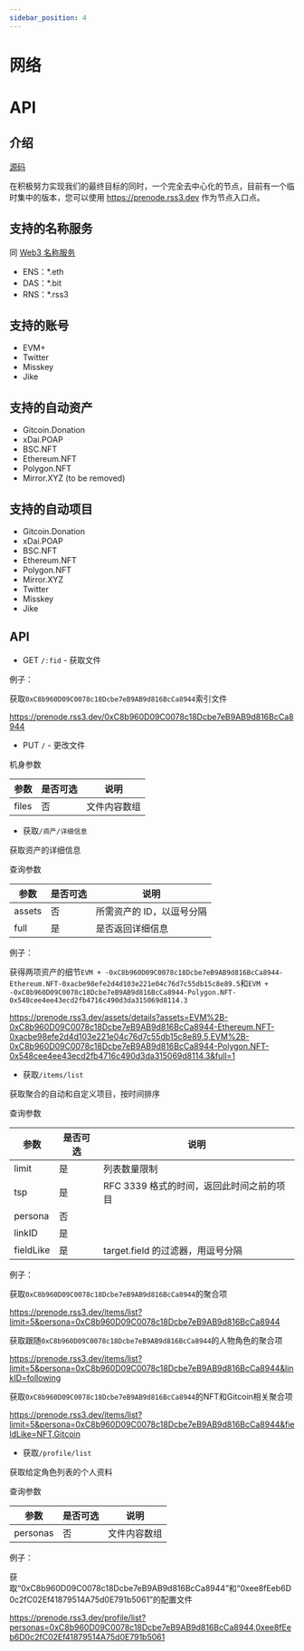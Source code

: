 ```yaml
---
sidebar_position: 4
---
```


# 网络

# API

## 介绍

[源码](https://github.com/NaturalSelectionLabs/RSS3-Pre-Node)

在积极努力实现我们的最终目标的同时，一个完全去中心化的节点，目前有一个临时集中的版本，您可以使用 <https://prenode.rss3.dev> 作为节点入口点。

## 支持的名称服务

同 [Web3 名称服务](https://github.com/NaturalSelectionLabs/Web3-Name-Service)

- ENS：*.eth
- DAS：*.bit
- RNS：*.rss3

## 支持的账号

- EVM+
- Twitter
- Misskey
- Jike

## 支持的自动资产

- Gitcoin.Donation
- xDai.POAP
- BSC.NFT
- Ethereum.NFT
- Polygon.NFT
- Mirror.XYZ (to be removed)

## 支持的自动项目

- Gitcoin.Donation
- xDai.POAP
- BSC.NFT
- Ethereum.NFT
- Polygon.NFT
- Mirror.XYZ
- Twitter
- Misskey
- Jike

## API

- GET `/:fid` - 获取文件

例子：

获取`0xC8b960D09C0078c18Dcbe7eB9AB9d816BcCa8944`索引文件

<https://prenode.rss3.dev/0xC8b960D09C0078c18Dcbe7eB9AB9d816BcCa8944>

- PUT `/` - 更改文件

机身参数

|参数 |是否可选 |说明 |
| -------- | -------- | ------------------------------------ |
|files |否 |文件内容数组 |

- 获取`/资产/详细信息`

获取资产的详细信息

查询参数

|参数 |是否可选 |说明 |
| -------- | -------- | ------------------------------------ |
|assets |否 |所需资产的 ID，以逗号分隔 |
|full|是 |是否返回详细信息 |

例子：

获得两项资产的细节`EVM + -0xC8b960D09C0078c18Dcbe7eB9AB9d816BcCa8944-Ethereum.NFT-0xacbe98efe2d4d103e221e04c76d7c55db15c8e89.5`和`EVM + -0xC8b960D09C0078c18Dcbe7eB9AB9d816BcCa8944-Polygon.NFT-0x548cee4ee43ecd2fb4716c490d3da315069d8114.3`

<https://prenode.rss3.dev/assets/details?assets=EVM%2B-0xC8b960D09C0078c18Dcbe7eB9AB9d816BcCa8944-Ethereum.NFT-0xacbe98efe2d4d103e221e04c76d7c55db15c8e89.5,EVM%2B-0xC8b960D09C0078c18Dcbe7eB9AB9d816BcCa8944-Polygon.NFT-0x548cee4ee43ecd2fb4716c490d3da315069d8114.3&full=1>

- 获取`/items/list`

获取聚合的自动和自定义项目，按时间排序

查询参数

|参数 |是否可选 |说明 |
| -------- | -------- | ------------------------------------ |
|limit |是 |列表数量限制 |
|tsp |是 | RFC 3339 格式的时间，返回此时间之前的项目 |
|persona |否 | |
|linkID |是 | |
|fieldLike |是 | target.field 的过滤器，用逗号分隔 |

例子：

获取`0xC8b960D09C0078c18Dcbe7eB9AB9d816BcCa8944`的聚合项

<https://prenode.rss3.dev/items/list?limit=5&persona=0xC8b960D09C0078c18Dcbe7eB9AB9d816BcCa8944>

获取跟随`0xC8b960D09C0078c18Dcbe7eB9AB9d816BcCa8944`的人物角色的聚合项

<https://prenode.rss3.dev/items/list?limit=5&persona=0xC8b960D09C0078c18Dcbe7eB9AB9d816BcCa8944&linkID=following>

获取`0xC8b960D09C0078c18Dcbe7eB9AB9d816BcCa8944`的NFT和Gitcoin相关聚合项

<https://prenode.rss3.dev/items/list?limit=5&persona=0xC8b960D09C0078c18Dcbe7eB9AB9d816BcCa8944&fieldLike=NFT,Gitcoin>

- 获取`/profile/list`

获取给定角色列表的个人资料

查询参数

|参数 |是否可选 |说明 |
| -------- | -------- | ------------------------------------ |
|personas |否 |文件内容数组 |

例子：

获取“0xC8b960D09C0078c18Dcbe7eB9AB9d816BcCa8944”和“0xee8fEeb6D0c2fC02Ef41879514A75d0E791b5061”的配置文件

<https://prenode.rss3.dev/profile/list?personas=0xC8b960D09C0078c18Dcbe7eB9AB9d816BcCa8944,0xee8fEeb6D0c2fC02Ef41879514A75d0E791b5061>
